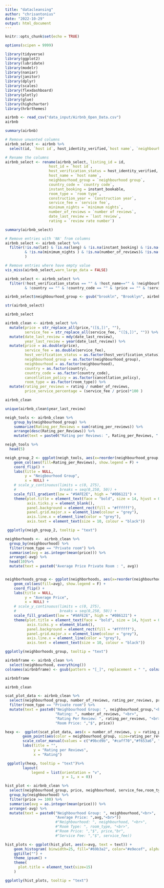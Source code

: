 ---
title: "datacleansing"
author: "chrisantonius"
date: "2022-10-29"
output: html_document
---

```{r setup, include=FALSE}
knitr::opts_chunk$set(echo = TRUE)
```

```{r}
options(scipen = 9999)

library(tidyverse)
library(ggplot2)
library(lubridate)
library(modelr)
library(naniar)
library(janitor)
library(dplyr)
library(scales)
library(flexdashboard)
library(plotly)
library(glue)
library(highcharter)
library(hrbrthemes)

airbnb <- read_csv("data_input/Airbnb_Open_Data.csv")
airbnb
```

```{r}
summary(airbnb)
```


```{r}
# Remove unwanted columns
airbnb_select <- airbnb %>% 
  select(id, `host id`, host_identity_verified,`host name`, `neighbourhood group`, neighbourhood, lat, long,country,`country code`, instant_bookable, cancellation_policy, `room type`, `Construction year`, price,`service fee`,`minimum nights`,`number of reviews`,`last review`, `review rate number`)
```


```{r}
# Rename the columns
airbnb_select <- rename(airbnb_select, listing_id = id, 
                    host_id = `host id`,
                    host_verification_status = host_identity_verified,
                    host_name = `host name`,
                    neighbourhood_group = `neighbourhood group`,
                    country_code = `country code`,
                    instant_booking = instant_bookable,
                    room_type = `room type`,
                    construction_year = `Construction year`,
                    service_fee = `service fee`,
                    minimum_nights = `minimum nights`,
                    number_of_reviews = `number of reviews`,
                    date_last_review = `last review`,
                    rating = `review rate number`)
```

```{r}
summary(airbnb_select)
```


```{r}
# Remove entries with 'NA' from columns
airbnb_select <- airbnb_select %>% 
  filter(!is.na(lat) & !is.na(long) & !is.na(instant_booking) & !is.na(construction_year)
         & !is.na(minimum_nights ) & !is.na(number_of_reviews)& !is.na(rating )
         )
```

```{r}
# Remove entries where have empty value
vis_miss(airbnb_select,warn_large_data = FALSE)
```
```{r}
airbnb_select <- airbnb_select %>% 
  filter(!host_verification_status == "" & !host_name=="" & !neighbourhood_group=="" & !neighbourhood == ""
         & !country == "" & !country_code == "" & !price == "" & !service_fee == "" & !date_last_review== "" & !rating== "")
```


```{r}
airbnb_select$neighbourhood_group <- gsub("brookln", "Brooklyn", airbnb_select$neighbourhood_group)
```


```{r}
str(airbnb_select)
```

```{r}
airbnb_select
```

```{r}
airbnb_clean <- airbnb_select %>%
  mutate(price = str_replace_all(price,"([$,])", ""),
         service_fee = str_replace_all(service_fee, "([$,])", "")) %>%
  mutate(date_last_review = mdy(date_last_review),
         year_last_review = year(date_last_review)) %>% 
  mutate(price = as.double(price),
         service_fee = as.double(service_fee),
         host_verification_status = as.factor(host_verification_status),
         neighbourhood_group = as.factor(neighbourhood_group),
         neighbourhood = as.factor(neighbourhood),
         country = as.factor(country),
         country_code = as.factor(country_code),
         cancellation_policy = as.factor(cancellation_policy),
         room_type = as.factor(room_type)) %>% 
  mutate(rating_per_reviews = rating / number_of_reviews,
         price_service_percentage = (service_fee / price)*100 )
```
```{r}
airbnb_clean
```
```{r}
unique(airbnb_clean$year_last_review)
```


```{r}
neigh_tools <- airbnb_clean %>% 
    group_by(neighbourhood_group) %>% 
    summarize(Rating_per_Reviews = sum(rating_per_reviews)) %>% 
    arrange(desc(Rating_per_Reviews)) %>% 
    mutate(text = paste0("Rating per Reviews: ", Rating_per_Reviews, " Rating per Reviews"))

neigh_tools %>% 
  head(5)
```


```{r}
neigh_group_2 <- ggplot(neigh_tools, aes(x=reorder(neighbourhood_group, Rating_per_Reviews), y=Rating_per_Reviews, text = text)) +
    geom_col(aes(fill=Rating_per_Reviews), show.legend = F) +
    coord_flip() +
    labs(title = NULL,
         y = "Neigbourhood Group",
         x = NULL) +
    # scale_y_continuous(limits = c(0, 275),
    #                    breaks = seq(0,250, 50)) +
    scale_fill_gradient(low = "#9AFE2E", high = "#0B6121") +
    theme(plot.title = element_text(face = "bold", size = 14, hjust = 0.04),
          axis.ticks.y = element_blank(),
          panel.background = element_rect(fill = "#ffffff"), 
          panel.grid.major.x = element_line(colour = "grey"),
          axis.line.x = element_line(color = "grey"),
          axis.text = element_text(size = 10, colour = "black"))

```

```{r}
 ggplotly(neigh_group_2, tooltip = "text")
```



```{r}
neighborhoods <-  airbnb_clean %>% 
  group_by(neighbourhood) %>% 
  filter(room_type == "Private room") %>% 
  summarise(avg = as.integer(mean(price))) %>% 
  arrange(-avg) %>% 
  head(10)%>% 
  mutate(text = paste0("Average Price Private Room : ", avg))



```


```{r}
neighborhoods_group <- ggplot(neighborhoods, aes(x=reorder(neighbourhood, avg), y=avg, text = text)) +
    geom_col(aes(fill=avg), show.legend = F) +
    coord_flip() +
    labs(title = NULL,
         y = "Average Price",
         x = NULL) +
    # scale_y_continuous(limits = c(0, 275),
    #                    breaks = seq(0,250, 50)) +
    scale_fill_gradient(low = "#9AFE2E", high = "#0B6121") +
    theme(plot.title = element_text(face = "bold", size = 14, hjust = 0.04),
          axis.ticks.y = element_blank(),
          panel.background = element_rect(fill = "#ffffff"), 
          panel.grid.major.x = element_line(colour = "grey"),
          axis.line.x = element_line(color = "grey"),
          axis.text = element_text(size = 10, colour = "black"))
```


```{r}
ggplotly(neighborhoods_group, tooltip = "text")
```


```{r}
airbnbframe <- airbnb_clean %>%
  select(neighbourhood, everything()) 
colnames(airbnbframe) <- gsub(pattern = "[_]", replacement = " ", colnames(airbnbframe))
```

```{r}
airbnbframe
```


```{r}
airbnb_clean
```


```{r}
scat_plot_data <- airbnb_clean %>% 
  select(neighbourhood_group, number_of_reviews, rating_per_reviews, price,room_type) %>%
  filter(room_type == "Private room") %>%
  mutate(text = paste0("Neighbourhood Group: ", neighbourhood_group,"<br>",
                       "Rating: ", number_of_reviews, "<br>",
                       "Rating Per Review: ", rating_per_reviews, "<br>",
                       "Room Price: ","$", price))
```

```{r}
hexp <-  ggplot(scat_plot_data, aes(x = number_of_reviews, y = rating_per_reviews, text = text)) +
        geom_point(aes(color = neighbourhood_group, size=rating_per_reviews),alpha=0.5) +
        scale_color_manual(values = c("#9bcd9b", "#caff70","#f653a6", "#ff4040","#88e3fa")) +
        labs(title = "",
             y = "Rating per Reviews",
             x = "Rating")
```

```{r}
 ggplotly(hexp, tooltip = "text")%>%
        layout(
            legend = list(orientation = "v",
                          y = 1, x = 0))
```

```{r}
hist_plot <- airbnb_clean %>% 
  select(neighbourhood_group, price, neighbourhood, service_fee,room_type) %>%
  group_by(neighbourhood) %>%
  filter(price >= 100) %>%
  summarise(avg = as.integer(mean(price))) %>%
  arrange(-avg) %>%
  mutate(text = paste0("Neighbourhood Group: ", neighbourhood,"<br>",
                       "Average Price: ",avg,"<br>"))
                       #"Neighbourhood: ", neighbourhood, "<br>",
                       #"Room Type: ", room_type, "<br>",
                       #"Room Price: ","$", price,"br",
                       #"Service Fee: ","$", service_fee))
```



```{r}
hist_plots <- ggplot(hist_plot, aes(x=avg, text = text)) +
    geom_histogram( binwidth=25, fill="#69b3a2", color="#e9ecef", alpha=0.9) +
    ggtitle("") +
    theme_ipsum() +
    theme(
      plot.title = element_text(size=15)
    )
```


```{r}
ggplotly(hist_plots, tooltip = "text")
```

